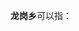 '''龙岗乡'''可以指：
{{PRC admin/disambig|36/07/35/203/000|41/14/81/208/000|51/19/23/204/000}}
{{disambig|cat=三字中国乡名消歧义}}